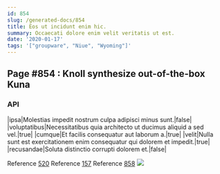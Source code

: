 ```yaml
---
id: 854
slug: /generated-docs/854
title: Eos ut incidunt enim hic.
summary: Occaecati dolore enim velit veritatis ut est.
date: '2020-01-17'
tags: '["groupware", "Niue", "Wyoming"]'
---
```


## Page #854 : Knoll synthesize out-of-the-box Kuna
### API

|ipsa|Molestias impedit nostrum culpa adipisci minus sunt.|false|
|voluptatibus|Necessitatibus quia architecto ut ducimus aliquid a sed vel.|true|
|cumque|Et facilis consequatur aut laborum a.|true|
|velit|Nulla sunt est exercitationem enim consequatur qui dolorem et impedit.|true|
|recusandae|Soluta distinctio corrupti dolorem et.|false|

Reference [520](/generated-docs/520)
Reference [157](/generated-docs/157)
Reference [858](/generated-docs/858)
![](/assets/cats-3.jpg)

<Partial0 />



